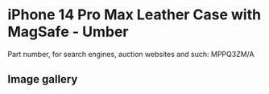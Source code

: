 
# iPhone 14 Pro Max Leather Case with MagSafe - Umber

Part number, for search engines, auction websites and such: MPPQ3ZM/A

## Image gallery

<div style={{ width: "768px" }}>
  <GalleryComponent
    images={[
      {
        original: "/everysource/MPPQ3.png",
        thumbnail: "/everypreview/MPPQ3.png",
      },
      {
        original: "/everysource/MPPQ3_AV1.png",
        thumbnail: "/everypreview/MPPQ3_AV1.png",
      },
      {
        original: "/everysource/MPPQ3_AV2.png",
        thumbnail: "/everypreview/MPPQ3_AV2.png",
      },
      {
        original: "/everysource/MPPQ3_AV3.png",
        thumbnail: "/everypreview/MPPQ3_AV3.png",
      }
    ]}
  />
</div>